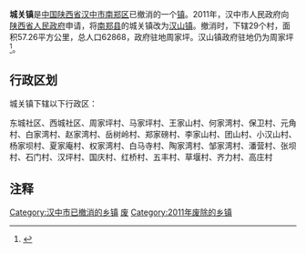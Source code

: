 {{中国乡级行政区
|行政区全称 = 城关镇
|景观照片文件名 = 
|景观照片描述 = 
|汉语拼音 =
|其他语言 = 
|其他语言名称 = 
|位置图文件名 = 
|位置图描述 = 
|自定义图片=
|上级行政区 = [[陕西省|陕西省]][[汉中市|汉中市]][[南郑县|南郑县]]
|行政区类别 = [[行政建制镇|镇]]
|行政区划代码 = 
|行政区划 = 
|村委会 = 
|居委会 = 
|建置时间 = 
|领导职位 = 
|领导名称 = 
|政府驻地 = 
|毗邻 = 
|地理坐标 = 
|总面积 = 
|总人口 = 
|户籍人口 = 
|户籍人口年份 = 
|常住人口 = 
|常住人口年份 = 
|人口密度 = 
|GDP = 
|邮政编码 = 
|电话区号 = 
|官方网站 = 
|网站名称 = 
}}
'''城关镇'''是[[中华人民共和国|中国]][[陕西省|陕西省]][[汉中市|汉中市]][[南郑区|南郑区]]已撤消的一个[[行政建制镇|镇]]。2011年，汉中市人民政府向[[陕西省人民政府|陕西省人民政府]]申请，将[[南郑县|南郑县]]的城关镇改为[[汉山镇|汉山镇]]。撤消时，下辖29个村，面积57.26平方公里，总人口62868，政府驻地周家坪。汉山镇政府驻地仍为周家坪<ref>{{Cite web |url=http://www.hanzhong.gov.cn/xxgk/gkml/zfwj/zfjzfbwj/hzzwj/201410/t20141018_21197.html |title=汉中市人民政府关于审定汉中市乡镇机构改革行政区划调整方案的请示 |accessdate=2019-04-08 |author= |date=2011-04-25 |work= |publisher=汉中市人民政府网站 |language=Zh-hans |archive-date=2019-07-10 |archive-url=https://web.archive.org/web/20190710204437/http://www.hanzhong.gov.cn/xxgk/gkml/zfwj/zfjzfbwj/hzzwj/201410/t20141018_21197.html |dead-url=no }}</ref>。

== 行政区划 ==
城关镇下辖以下行政区：

东城社区、西城社区、周家坪村、马家坪村、王家山村、何家湾村、保卫村、元角村、白家湾村、赵家湾村、岳树岭村、郑家磅村、李家山村、团山村、小汉山村、杨家坝村、夏家庵村、权家湾村、白马寺村、陶家湾村、邹家湾村、潘营村、张坝村、石门村、汉坪村、国庆村、红桥村、五丰村、草堰村、齐力村、高庄村

== 注释 ==

{{Reflist}}

{{陕西行政区划小作品}}
[[Category:汉中市已撤消的乡镇|Category:汉中市已撤消的乡镇]]
[[Category:南郑区行政区划|废]]
[[Category:2011年废除的乡镇|Category:2011年废除的乡镇]]